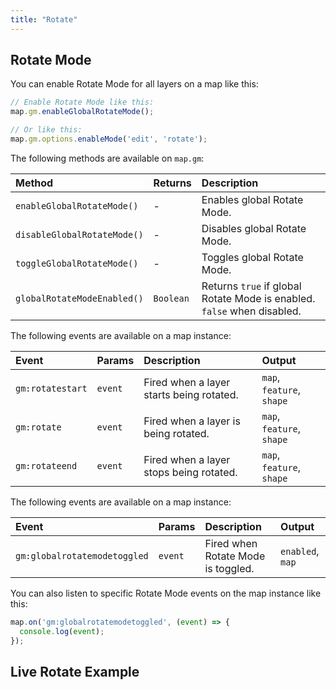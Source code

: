 ```yaml
---
title: "Rotate"
---
```


## Rotate Mode

You can enable Rotate Mode for all layers on a map like this:

```js
// Enable Rotate Mode like this:
map.gm.enableGlobalRotateMode();

// Or like this:
map.gm.options.enableMode('edit', 'rotate');
```

The following methods are available on `map.gm`:

| Method                                                            | Returns   | Description                   |
|:------------------------------------------------------------------| :-------- | :-----------------------------|
| `enableGlobalRotateMode()`  | -         | Enables global Rotate Mode.                                             |
| `disableGlobalRotateMode()` | -         | Disables global Rotate Mode.                                            |
| `toggleGlobalRotateMode()`  | -         | Toggles global Rotate Mode.                                             |
| `globalRotateModeEnabled()` | `Boolean` | Returns `true` if global Rotate Mode is enabled. `false` when disabled. |

The following events are available on a map instance:

| Event            | Params | Description                                  | Output                    |
| :--------------- | :----- | :------------------------------------------- | :-------------------------|
| `gm:rotatestart` | `event`| Fired when a layer starts being rotated.     | `map`, `feature`, `shape` |
| `gm:rotate`      | `event`| Fired when a layer is being rotated.         | `map`, `feature`, `shape` |
| `gm:rotateend`   | `event`| Fired when a layer stops being rotated.      | `map`, `feature`, `shape` |

The following events are available on a map instance:

| Event                      | Params  | Description                        | Output                 |
| :------------------------- | :------ | :--------------------------------- | :--------------------- |
| `gm:globalrotatemodetoggled` | `event`  | Fired when Rotate Mode is toggled.  | `enabled`, `map`       |

You can also listen to specific Rotate Mode events on the map instance like this:

```js
map.on('gm:globalrotatemodetoggled', (event) => {
  console.log(event);
});
```

## Live Rotate Example

<BrowserOnlyGmMap
  gmOptions={editRotateOptions}
  features={features} />

